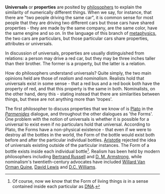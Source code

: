 {{subpages}}

'''Universals''' or '''properties''' are posited by [[philosophy|philosophers]] to explain the similarity of numerically different things. When we say, for instance, that there are "two people driving the same car", it is common sense for most people that they are driving two different cars but those cars have shared properties - they are made by the same company, are the same color, have the same engine and so on. In the language of this branch of [[metaphysics]], the two cars are particulars, but those particular cars share properties, attributes or universals.

In discussion of universals, properties are usually distinguished from relations: a person may drive a red car, but they may be three inches taller than their brother. The former is a property, but the latter is a relation.

How do philosophers understand universals? Quite simply, the two main opinions held are those of ''realism'' and ''nominalism''. Realists hold that universals exist in some sense - that a red bus and a red book both have the property of red, and that this property is the same in both. Nominalists, on the other hand, deny this - stating instead that there are similarities between things, but these are not anything more than 'tropes'.

The first philosopher to discuss properties that we know of is [[Plato]] in the ''[[Parmenides]]'' dialogue, and throughout the other dialogues as 'the Forms'. One problem with the notion of universals is whether it is possible for a universal to exist even if no particulars hold that universal. According to Plato, the Forms have a non-physical existence - that even if we were to destroy all the bottles in the world, the Form of the bottle would exist both before and after the particular individual bottles. [[Aristotle]] rejected the idea of universals existing outside of the particular instances. The Form of a bottle exists inside each individual bottle<ref>Of course, now we know that the Form of living things ''is'' in a sense contained inside each particular as [[DNA]].</ref>. Realism has been held by modern philosophers including [[Bertrand Russell]] and [[D. M. Armstrong]], while nominalism's twentieth-century advocates have included [[Willard Van Orman Quine]], [[David Lewis]] and [[D.C. Williams]].